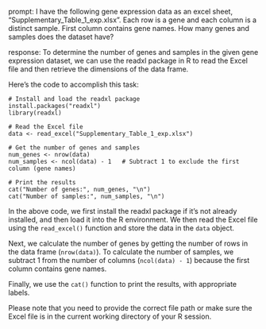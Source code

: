 prompt:
I have the following gene expression data as an excel sheet, "Supplementary_Table_1_exp.xlsx". Each row is a gene and each column is a distinct sample. First column contains gene names. How many genes and samples does the dataset have?

response:
To determine the number of genes and samples in the given gene expression dataset, we can use the readxl package in R to read the Excel file and then retrieve the dimensions of the data frame.

Here's the code to accomplish this task:

```
# Install and load the readxl package
install.packages("readxl")
library(readxl)

# Read the Excel file
data <- read_excel("Supplementary_Table_1_exp.xlsx")

# Get the number of genes and samples
num_genes <- nrow(data)
num_samples <- ncol(data) - 1   # Subtract 1 to exclude the first column (gene names)

# Print the results
cat("Number of genes:", num_genes, "\n")
cat("Number of samples:", num_samples, "\n")
```

In the above code, we first install the readxl package if it's not already installed, and then load it into the R environment. We then read the Excel file using the `read_excel()` function and store the data in the `data` object.

Next, we calculate the number of genes by getting the number of rows in the data frame (`nrow(data)`). To calculate the number of samples, we subtract 1 from the number of columns (`ncol(data) - 1`) because the first column contains gene names.

Finally, we use the `cat()` function to print the results, with appropriate labels.

Please note that you need to provide the correct file path or make sure the Excel file is in the current working directory of your R session.
